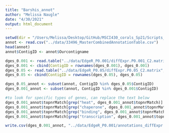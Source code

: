 ```yaml
---
title: "Barshis_annot"
author: "Melissa Naugle"
date: "4/30/2021"
output: html_document
---
```


```r
setwd(dir = "/Users/Melissa/Desktop/GitHub/MSCI430_corals_Sp21/Scripts_to_make_figures/")
annot <- read.csv("../data/33496_MasterCombinedAnnotationTable.csv")
head(annot)
annot$ContigID <- annot$Ourcontigname

dges_0.001 <- read.table("../data/EdgeR_P0.001/diffExpr.P0.001_C2.matrix", sep = "\t")
dges_0.001 <- cbind(ContigID = rownames(dges_0.001), dges_0.001)
dges_0.05 <- read.table("../data/EdgeR_P0.05/diffExpr.P0.05_C2.matrix", sep = "\t")
dges_0.05 <- cbind(ContigID = rownames(dges_0.05), dges_0.05)

```


```r
dges_0.05_annot <- subset(annot, ContigID %in% dges_0.05$ContigID)
dges_0.001_annot <- subset(annot, ContigID %in% dges_0.001$ContigID)

#to look for specific types of genes, can replace the text below 
dges_0.001_annot$topnrMatch[grep("heat", dges_0.001_annot$topnrMatch)]
dges_0.001_annot$topnrMatch[grep("chaperone", dges_0.001_annot$topnrMatch)]
dges_0.001_annot$topnrMatch[grep("binding", dges_0.001_annot$topnrMatch)]
dges_0.001_annot$topnrMatch[grep("transcription", dges_0.001_annot$topnrMatch)]

write.csv(dges_0.001_annot, "../data/EdgeR_P0.001/annotations_diffExpr.P0.001_C2.matrix.csv")

```


